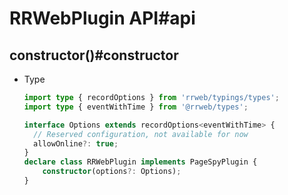 
# RRWebPlugin API#api

## constructor()#constructor

- Type

  ```ts
  import type { recordOptions } from 'rrweb/typings/types';
  import type { eventWithTime } from '@rrweb/types';

  interface Options extends recordOptions<eventWithTime> {
    // Reserved configuration, not available for now
    allowOnline?: true;
  }
  declare class RRWebPlugin implements PageSpyPlugin {
      constructor(options?: Options);
  }
  ```
